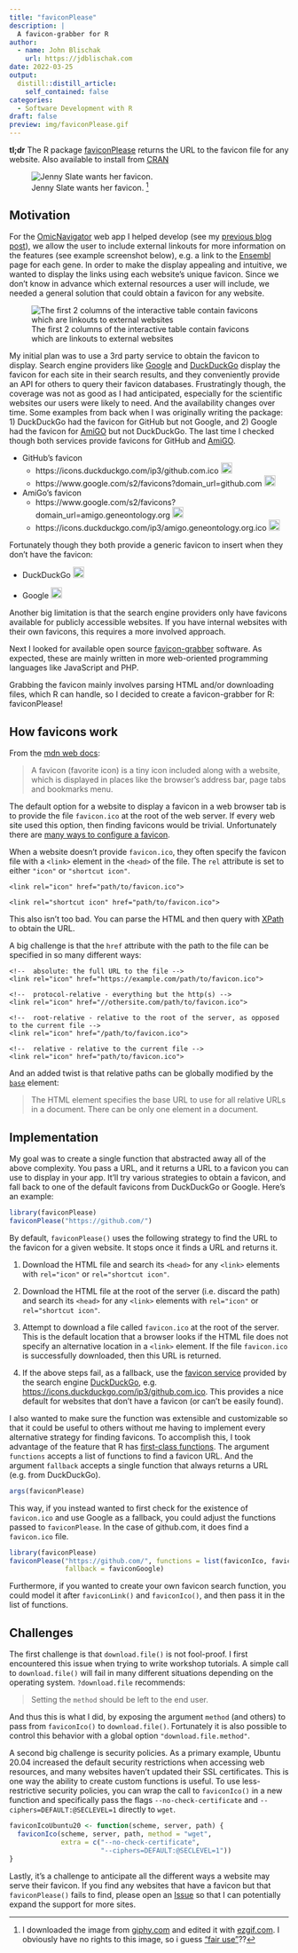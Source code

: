 ```yaml
---
title: "faviconPlease"
description: |
  A favicon-grabber for R
author:
  - name: John Blischak
    url: https://jdblischak.com
date: 2022-03-25
output:
  distill::distill_article:
    self_contained: false
categories:
  - Software Development with R
draft: false
preview: img/faviconPlease.gif
---
```


**tl;dr** The R package [faviconPlease][] returns the URL to the favicon file
for any website. Also available to install from [CRAN][]

[cran]: https://cran.r-project.org/package=faviconPlease
[faviconPlease]: https://github.com/jdblischak/faviconPlease

![Jenny Slate wants her favicon.
^[I downloaded the image from [giphy.com](https://giphy.com/gifs/cinemagraph-money-please-kGi8FPpIvv6vK)
and edited it with [ezgif.com](https://ezgif.com/).
I obviously have no rights to this image, so i guess
["fair use"](https://www.forbes.com/sites/propointgraphics/2016/04/30/animated-gifs-and-fair-use-what-is-and-isnt-legal-according-to-copyright-law/?sh=698464d2371b)??]](img/faviconPlease.gif)

## Motivation

For the [OmicNavigator][] web app I helped develop (see my [previous blog
post][omicnavigator-post]), we allow the user to include external linkouts for
more information on the features (see example screenshot below), e.g.
a link to the [Ensembl][] page for each gene. In order to make the display
appealing and intuitive, we wanted to display the links using each website's
unique favicon. Since we don't know in advance which external resources a user
will include, we needed a general solution that could obtain a favicon for any
website.

[OmicNavigator]: https://github.com/abbvie-external/OmicNavigator
[omicnavigator-post]: ../omicnavigator/
[Ensembl]: https://www.ensembl.org/


![The first 2 columns of the interactive table contain favicons which are linkouts to external websites](../omicnavigator/img/differential-expression.png)

My initial plan was to use a 3rd party service to obtain the favicon to display.
Search engine providers like [Google][] and [DuckDuckGo][] display the favicon
for each site in their search results, and they conveniently provide an API for
others to query their favicon databases. Frustratingly though, the coverage was
not as good as I had anticipated, especially for the scientific websites our
users were likely to need. And the availability changes over time. Some examples
from back when I was originally writing the package: 1) DuckDuckGo had the
favicon for GitHub but not Google, and 2) Google had the favicon for
[AmiGO][amigo] but not DuckDuckGo. The last time I checked though both services
provide favicons for GitHub and [AmiGO][amigo].

[Google]: https://www.google.com/
[DuckDuckGo]: https://duckduckgo.com/

* GitHub's favicon
    * https://icons.duckduckgo.com/ip3/github.com.ico
    <img
      src="https://icons.duckduckgo.com/ip3/github.com.ico"
      alt="GitHub's favicon from DuckDuckGo"
      height="20px"
    />
    * https://www.google.com/s2/favicons?domain_url=github.com
    <img
      src="https://www.google.com/s2/favicons?domain_url=github.com"
      alt="GitHub's favicon from Google"
      height="20px"
    />

* AmiGo's favicon
    * https://www.google.com/s2/favicons?domain_url=amigo.geneontology.org
    <img
      src="https://www.google.com/s2/favicons?domain_url=geneontology.org"
      alt="AmiGO's favicon from Google"
      height="20px"
    />
    * https://icons.duckduckgo.com/ip3/amigo.geneontology.org.ico
        <img
      src="https://icons.duckduckgo.com/ip3/amigo.geneontology.org.ico"
      alt="GitHub's favicon from DuckDuckGo"
      height="20px"
    />

[amigo]: http://amigo.geneontology.org/

Fortunately though they both provide a generic favicon to insert when they don't
have the favicon:

* DuckDuckGo
    <img
      src="https://icons.duckduckgo.com/ip3/"
      alt="DuckDuckGo's generic fallback favicon"
      height="20px"
    />


* Google
    <img
      src="https://www.google.com/s2/favicons?domain_url=."
      alt="Google's generic fallback favicon"
      height="20px"
    />

Another big limitation is that the search engine providers only have favicons
available for publicly accessible websites. If you have internal websites with
their own favicons, this requires a more involved approach.

Next I looked for available open source [favicon-grabber][] software. As
expected, these are mainly written in more web-oriented programming languages
like JavaScript and PHP.

[favicon-grabber]: https://github.com/topics/favicon-grabber

Grabbing the favicon mainly involves parsing HTML and/or downloading files,
which R can handle, so I decided to create a favicon-grabber for R:
faviconPlease!

## How favicons work

From the [mdn web docs][mdn]:

> A favicon (favorite icon) is a tiny icon included along with a website, which
> is displayed in places like the browser's address bar, page tabs and bookmarks
> menu.

[mdn]: https://developer.mozilla.org/en-US/docs/Glossary/Favicon

The default option for a website to display a favicon in a web browser tab is to
provide the file `favicon.ico` at the root of the web server. If every web
site used this option, then finding favicons would be trivial. Unfortunately
there are [many ways to configure a favicon][favicon-configure].

[favicon-configure]: https://en.wikipedia.org/wiki/Favicon#How_to_use

When a website doesn't provide `favicon.ico`, they often specify the
favicon file with a `<link>` element in the `<head>` of the file. The `rel`
attribute is set to either `"icon"` or `"shortcut icon"`.

```
<link rel="icon" href="path/to/favicon.ico">

<link rel="shortcut icon" href="path/to/favicon.ico">
```

This also isn't too bad. You can parse the HTML and then query with [XPath][]
to obtain the URL.

[Xpath]: https://en.wikipedia.org/wiki/XPath

A big challenge is that the `href` attribute with the path to the file can be
specified in so many different ways:

```
<!--  absolute: the full URL to the file -->
<link rel="icon" href="https://example.com/path/to/favicon.ico">

<!--  protocol-relative - everything but the http(s) -->
<link rel="icon" href="//othersite.com/path/to/favicon.ico">

<!--  root-relative - relative to the root of the server, as opposed to the current file -->
<link rel="icon" href="/path/to/favicon.ico">

<!--  relative - relative to the current file -->
<link rel="icon" href="path/to/favicon.ico">
```

And an added twist is that relative paths can be globally modified by the
[`base`][base] element:

[base]: https://developer.mozilla.org/en-US/docs/Web/HTML/Element/base

> The <base> HTML element specifies the base URL to use for all relative URLs in
> a document. There can be only one <base> element in a document.

## Implementation

My goal was to create a single function that abstracted away all of the above
complexity. You pass a URL, and it returns a URL to a favicon you can use to
display in your app. It'll try various strategies to obtain a favicon, and fall
back to one of the default favicons from DuckDuckGo or Google. Here's an
example:

```r
library(faviconPlease)
faviconPlease("https://github.com/")
```

By default, `faviconPlease()` uses the following strategy to find the URL to the
favicon for a given website. It stops once it finds a URL and returns it.

1. Download the HTML file and search its `<head>` for any `<link>` elements with
   `rel="icon"` or `rel="shortcut icon"`.

2. Download the HTML file at the root of the server (i.e. discard the path) and
   search its `<head>` for any `<link>` elements with `rel="icon"` or
   `rel="shortcut icon"`.

3. Attempt to download a file called `favicon.ico` at the root of the server.
   This is the default location that a browser looks if the HTML file does not
   specify an alternative location in a `<link>` element. If the file `favicon.ico`
   is successfully downloaded, then this URL is returned.

4. If the above steps fail, as a fallback, use the
   [favicon service](https://help.duckduckgo.com/privacy/favicons/)
   provided by the search engine [DuckDuckGo][], e.g.
   <https://icons.duckduckgo.com/ip3/github.com.ico>. This provides a nice
   default for websites that don’t have a favicon (or can’t be easily found).

I also wanted to make sure the function was extensible and customizable so that
it could be useful to others without me having to implement every alternative
strategy for finding favicons. To accomplish this, I took advantage of the
feature that R has [first-class functions][first-class]. The argument `functions`
accepts a list of functions to find a favicon URL. And the argument `fallback`
accepts a single function that always returns a URL (e.g. from DuckDuckGo).

[first-class]: https://en.wikipedia.org/wiki/First-class_function

```r
args(faviconPlease)
```

This way, if you instead wanted to first check for the existence of
`favicon.ico` and use Google as a fallback, you could adjust the functions passed
to `faviconPlease`. In the case of github.com, it does find a `favicon.ico`
file.

```r
library(faviconPlease)
faviconPlease("https://github.com/", functions = list(faviconIco, faviconLink),
              fallback = faviconGoogle)
```

Furthermore, if you wanted to create your own favicon search function, you could
model it after `faviconLink()` and `faviconIco()`, and then pass it in the list
of functions.

## Challenges

The first challenge is that `download.file()` is not fool-proof. I first
encountered this issue when trying to write workshop tutorials. A simple call to
`download.file()` will fail in many different situations depending on the
operating system. `?download.file` recommends:

> Setting the `method` should be left to the end user.

And thus this is what I did, by exposing the argument `method` (and others) to
pass from `faviconIco()` to `download.file()`. Fortunately it is also possible
to control this behavior with a global option `"download.file.method"`.

A second big challenge is security policies. As a primary example, Ubuntu 20.04
increased the default security restrictions when accessing web resources, and
many websites haven't updated their SSL certificates. This is one way the
ability to create custom functions is useful. To use less-restrictive security
policies, you can wrap the call to `faviconIco()` in a new function and
specifically pass the flags `--no-check-certificate` and
`--ciphers=DEFAULT:@SECLEVEL=1` directly to `wget`.

```r
faviconIcoUbuntu20 <- function(scheme, server, path) {
  faviconIco(scheme, server, path, method = "wget",
             extra = c("--no-check-certificate",
                       "--ciphers=DEFAULT:@SECLEVEL=1"))
}
```

Lastly, it's a challenge to anticipate all the different ways a website may
serve their favicon. If you find any websites that have a favicon but that
`faviconPlease()` fails to find, please open an [Issue][issue] so that I can
potentially expand the support for more sites.

[issue]: https://github.com/jdblischak/faviconPlease/issues/new
